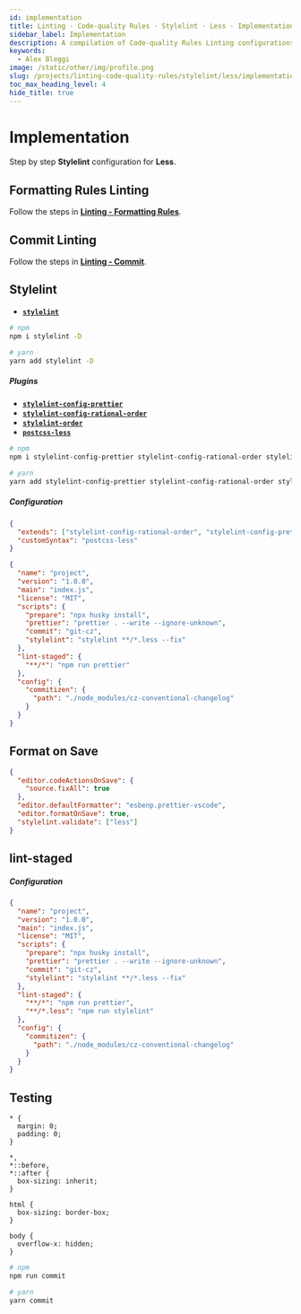 ```yaml
---
id: implementation
title: Linting - Code-quality Rules · Stylelint · Less · Implementation
sidebar_label: Implementation
description: A compilation of Code-quality Rules Linting configurations.
keywords:
  - Alex Bleggi
image: /static/other/img/profile.png
slug: /projects/linting-code-quality-rules/stylelint/less/implementation
toc_max_heading_level: 4
hide_title: true
---
```



# Implementation

Step by step **Stylelint** configuration for **Less**.

## Formatting Rules Linting

Follow the steps in **[Linting - Formatting Rules](/docs/projects/linting-formatting-rules/implementation)**.

## Commit Linting

Follow the steps in **[Linting - Commit](/docs/projects/linting-commit/implementation)**.

## Stylelint

- **[`stylelint`](https://www.npmjs.com/package/stylelint)**

```bash
# npm
npm i stylelint -D

# yarn
yarn add stylelint -D
```

##### Plugins

- **[`stylelint-config-prettier`](https://www.npmjs.com/package/stylelint-config-prettier)**
- **[`stylelint-config-rational-order`](https://www.npmjs.com/package/stylelint-config-rational-order)**
- **[`stylelint-order`](https://www.npmjs.com/package/stylelint-order)**
- **[`postcss-less`](https://www.npmjs.com/package/postcss-less)**

```bash
# npm
npm i stylelint-config-prettier stylelint-config-rational-order stylelint-order postcss-less -D

# yarn
yarn add stylelint-config-prettier stylelint-config-rational-order stylelint-order postcss-less -D
```

##### Configuration

```json title=".stylelintrc.json"
{
  "extends": ["stylelint-config-rational-order", "stylelint-config-prettier"],
  "customSyntax": "postcss-less"
}
```

```json {10} title="package.json"
{
  "name": "project",
  "version": "1.0.0",
  "main": "index.js",
  "license": "MIT",
  "scripts": {
    "prepare": "npx husky install",
    "prettier": "prettier . --write --ignore-unknown",
    "commit": "git-cz",
    "stylelint": "stylelint **/*.less --fix"
  },
  "lint-staged": {
    "**/*": "npm run prettier"
  },
  "config": {
    "commitizen": {
      "path": "./node_modules/cz-conventional-changelog"
    }
  }
}
```

## Format on Save

```json {7} title=".vscode/settings.json"
{
  "editor.codeActionsOnSave": {
    "source.fixAll": true
  },
  "editor.defaultFormatter": "esbenp.prettier-vscode",
  "editor.formatOnSave": true,
  "stylelint.validate": ["less"]
}
```

## lint-staged

##### Configuration

```json {14} title="package.json"
{
  "name": "project",
  "version": "1.0.0",
  "main": "index.js",
  "license": "MIT",
  "scripts": {
    "prepare": "npx husky install",
    "prettier": "prettier . --write --ignore-unknown",
    "commit": "git-cz",
    "stylelint": "stylelint **/*.less --fix"
  },
  "lint-staged": {
    "**/*": "npm run prettier",
    "**/*.less": "npm run stylelint"
  },
  "config": {
    "commitizen": {
      "path": "./node_modules/cz-conventional-changelog"
    }
  }
}
```

## Testing

```less title="src/index.less"
* {
  margin: 0;
  padding: 0;
}

*,
*::before,
*::after {
  box-sizing: inherit;
}

html {
  box-sizing: border-box;
}

body {
  overflow-x: hidden;
}
```

```bash
# npm
npm run commit

# yarn
yarn commit
```
